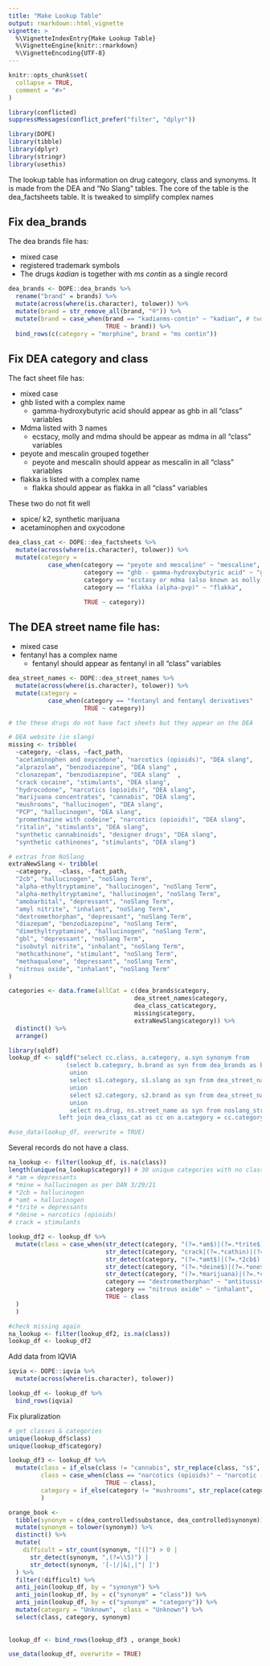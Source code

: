 ---
title: "Make Lookup Table"
output: rmarkdown::html_vignette
vignette: >
  %\VignetteIndexEntry{Make Lookup Table}
  %\VignetteEngine{knitr::rmarkdown}
  %\VignetteEncoding{UTF-8}
---

```{r, include = FALSE}
knitr::opts_chunk$set(
  collapse = TRUE,
  comment = "#>"
)
```

```{r setup}
library(conflicted)
suppressMessages(conflict_prefer("filter", "dplyr"))

library(DOPE)
library(tibble)
library(dplyr)
library(stringr)
library(usethis)
```

The lookup table has information on drug category, class and synonyms.  It is made from the DEA and "No Slang" tables. The core of the table is the dea_factsheets table.  It is tweaked to simplify complex names

## Fix dea_brands

The dea brands file has:

+ mixed case
+ registered trademark symbols
+ The drugs *kadian* is together with *ms contin* as a single record

```{r}
dea_brands <- DOPE::dea_brands %>%
  rename("brand" = brands) %>%
  mutate(across(where(is.character), tolower)) %>%
  mutate(brand = str_remove_all(brand, "®")) %>%
  mutate(brand = case_when(brand == "kadianms-contin" ~ "kadian", # two names
                           TRUE ~ brand)) %>%
  bind_rows(c(category = "morphine", brand = "ms contin"))
```

## Fix DEA category and class

The fact sheet file has:

+ mixed case
+ ghb listed with a complex name
    + gamma-hydroxybutyric acid should appear as ghb in all "class" variables
+ Mdma listed with 3 names
    + ecstacy, molly and mdma should be appear as mdma in all "class" variables
+ peyote and mescalin grouped together
    + peyote and mescalin should appear as mescalin in all "class" variables
+ flakka is listed with a complex name
    + flakka should appear as flakka in all "class" variables

These two do not fit well

+	spice/ k2, synthetic marijuana
+	acetaminophen and oxycodone


```{r}
dea_class_cat <- DOPE::dea_factsheets %>%
  mutate(across(where(is.character), tolower)) %>%
  mutate(category =
           case_when(category == "peyote and mescaline" ~ "mescaline",
                     category == "ghb - gamma-hydroxybutyric acid" ~ "ghb",
                     category == "ecstasy or mdma (also known as molly)" ~ "mdma",
                     category == "flakka (alpha-pvp)" ~ "flakka",

                     TRUE ~ category))

```

## The DEA street name file has:

+ mixed case
+ fentanyl has a complex name
    + fentanyl should appear as fentanyl in all "class" variables


```{r}
dea_street_names <- DOPE::dea_street_names %>%
  mutate(across(where(is.character), tolower)) %>%
  mutate(category =
           case_when(category == "fentanyl and fentanyl derivatives"	~ "fentanyl",
                     TRUE ~ category))

```


```{r}
# the these drugs do not have fact sheets but they appear on the DEA

# DEA website (in slang)
missing <- tribble(
  ~category, ~class, ~fact_path,
  "acetaminophen and oxycodone", "narcotics (opioids)", "DEA slang",
  "alprazolam", "benzodiazepine", "DEA slang" ,
  "clonazepam", "benzodiazepine", "DEA slang"  ,
  "crack cocaine", "stimulants", "DEA slang",
  "hydrocodone", "narcotics (opioids)", "DEA slang",
  "marijuana concentrates", "cannabis", "DEA slang",
  "mushrooms", "hallucinogen", "DEA slang",
  "PCP", "hallucinogen", "DEA slang",
  "promethazine with codeine", "narcotics (opioids)", "DEA slang",
  "ritalin", "stimulants", "DEA slang",
  "synthetic cannabinoids", "designer drugs", "DEA slang",
  "synthetic cathinones", "stimulants", "DEA slang")

# extras from NoSlang
extraNewSlang <- tribble(
  ~category,  ~class, ~fact_path,
  "2cb", "hallucinogen", "noSlang Term",
  "alpha-ethyltryptamine", "hallucinogen", "noSlang Term",
  "alpha-methyltryptamine", "hallucinogen", "noSlang Term",
  "amobarbital", "depressant", "noSlang Term",
  "amyl nitrite", "inhalant", "noSlang Term",
  "dextromethorphan", "depressant", "noSlang Term",
  "diazepam", "benzodiazepine", "noSlang Term",
  "dimethyltryptamine", "hallucinogen", "noSlang Term",
  "gbl", "depressant", "noSlang Term",
  "isobutyl nitrite", "inhalant", "noSlang Term",
  "methcathinone", "stimulant", "noSlang Term",
  "methaqualone", "depressant", "noSlang Term",
  "nitrous oxide", "inhalant", "noSlang Term"
)
```





```{r}
categories <- data.frame(allCat = c(dea_brands$category,
                                   dea_street_names$category,
                                   dea_class_cat$category,
                                   missing$category,
                                   extraNewSlang$category)) %>%
  distinct() %>%
  arrange()
```

```{r}
library(sqldf)
lookup_df <- sqldf("select cc.class, a.category, a.syn synonym from
                (select b.category, b.brand as syn from dea_brands as b
                 union
                 select s1.category, s1.slang as syn from dea_street_names as s1
                 union
                 select s2.category, s2.brand as syn from dea_street_names as s2 where s2.brand <> NULL
                 union
                 select ns.drug, ns.street_name as syn from noslang_street_names as ns) as a
              left join dea_class_cat as cc on a.category = cc.category")

#use_data(lookup_df, overwrite = TRUE)
```

Several records do not have a class. 

```{r fix_missing_class, echo=FALSE}
na_lookup <- filter(lookup_df, is.na(class))
length(unique(na_lookup$category)) # 30 unique categories with no class
# *am = depressants
# *mine = hallucinogen as per DAN 3/29/21
# *2cb = hallucinogen
# *amt = hallucinogen 
# *trite = depressants
# *deine = narcotics (opioids)
# crack = stimulants

lookup_df2 <- lookup_df %>% 
  mutate(class = case_when(str_detect(category, "(?=.*am$)|(?=.*trite$)|(gbl)|(?=.*qualone$)|(?=.*ital$)") == TRUE ~ "depressants",
                           str_detect(category, "crack|(?=.*cathin)|(?=.*date$)|(ritalin)|(?=.*phetamine$)") == TRUE ~ "stimulants",
                           str_detect(category, "(?=.*amt$)|(?=.*2cb$)|(?=.*mine$)|(dmt)|(?=.*room)|(pcp)|(peyote)") == TRUE ~ "hallucinogen",
                           str_detect(category, "(?=.*deine$)|(?=.*one$)") == TRUE ~ "narcotics (opioids)",
                           str_detect(category, "(?=.*marijuana)|(?=.*cannab)") == TRUE ~ "cannabis",
                           category == "dextromethorphan" ~ "antitussives",
                           category == "nitrous oxide" ~ "inhalant",
                           TRUE ~ class
  )
  )

#check missing again
na_lookup <- filter(lookup_df2, is.na(class))
lookup_df <- lookup_df2

```

Add data from IQVIA

```{r}
iqvia <- DOPE::iqvia %>%
  mutate(across(where(is.character), tolower)) 

lookup_df <- lookup_df %>% 
  bind_rows(iqvia)


```

Fix pluralization

```{r}
# get classes & categories
unique(lookup_df$class)
unique(lookup_df$category)

lookup_df3 <- lookup_df %>% 
  mutate(class = if_else(class != "cannabis", str_replace(class, "s$", ""), class),
         class = case_when(class == "narcotics (opioids)" ~ "narcotic (opioid)",
                           TRUE ~ class),
         category = if_else(category != "mushrooms", str_replace(category, "s$", ""), category)
         )
```

```{r}
orange_book <-
  tibble(synonym = c(dea_controlled$substance, dea_controlled$synonym)) %>%
  mutate(synonym = tolower(synonym)) %>% 
  distinct() %>% 
  mutate(
    difficult = str_count(synonym, "[(]") > 0 | 
      str_detect(synonym, ",(?=\\S)") |
      str_detect(synonym, '[-|/|&|,|"| ]')
  ) %>% 
  filter(!difficult) %>% 
  anti_join(lookup_df, by = "synonym") %>% 
  anti_join(lookup_df, by = c("synonym" = "class")) %>% 
  anti_join(lookup_df, by = c("synonym" = "category")) %>% 
  mutate(category = "Unknown",  class = "Unknown") %>% 
  select(class, category, synonym) 
  
    
lookup_df <- bind_rows(lookup_df3 , orange_book)

```


```{r}
use_data(lookup_df, overwrite = TRUE)
```

